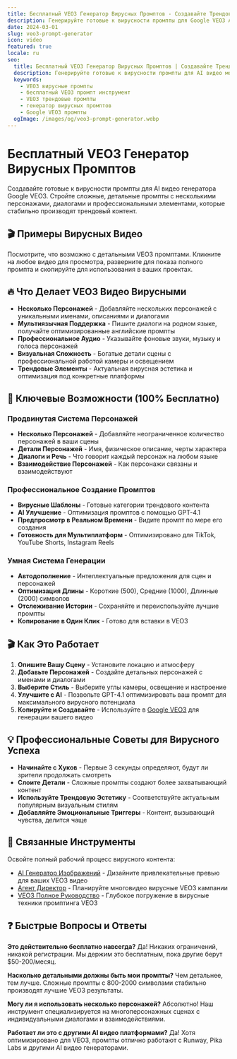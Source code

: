 ```yaml
---
title: Бесплатный VEO3 Генератор Вирусных Промптов - Создавайте Трендовые AI Видео
description: Генерируйте готовые к вирусности промпты для Google VEO3 AI. Бесплатный инструмент с вирусными шаблонами, сложным конструктором промптов и проверенными техниками для стабильного трендового контента.
date: 2024-03-01
slug: veo3-prompt-generator
icon: video
featured: true
locale: ru
seo:
  title: Бесплатный VEO3 Генератор Вирусных Промптов | Создавайте Трендовые AI Видео | SuperDuperAI
  description: Генерируйте готовые к вирусности промпты для AI видео модели Google VEO3. Бесплатный инструмент с вирусными шаблонами, сложными структурами промптов и проверенными техниками для трендового контента.
  keywords:
    - VEO3 вирусные промпты
    - бесплатный VEO3 промпт инструмент
    - VEO3 трендовые промпты
    - генератор вирусных промптов
    - Google VEO3 промпты
  ogImage: /images/og/veo3-prompt-generator.webp
---
```



# Бесплатный VEO3 Генератор Вирусных Промптов

Создавайте готовые к вирусности промпты для AI видео генератора Google VEO3. Стройте сложные, детальные промпты с несколькими персонажами, диалогами и профессиональными элементами, которые стабильно производят трендовый контент.

## 🎬 Примеры Вирусных Видео

Посмотрите, что возможно с детальными VEO3 промптами. Кликните на любое видео для просмотра, разверните для показа полного промпта и скопируйте для использования в ваших проектах.

<SimpleVeo3Generator />

## 🔥 Что Делает VEO3 Видео Вирусными

- **Несколько Персонажей** - Добавляйте нескольких персонажей с уникальными именами, описаниями и диалогами
- **Мультиязычная Поддержка** - Пишите диалоги на родном языке, получайте оптимизированные английские промпты
- **Профессиональное Аудио** - Указывайте фоновые звуки, музыку и голоса персонажей
- **Визуальная Сложность** - Богатые детали сцены с профессиональной работой камеры и освещением
- **Трендовые Элементы** - Актуальная вирусная эстетика и оптимизация под конкретные платформы

## 🚀 Ключевые Возможности (100% Бесплатно)

### Продвинутая Система Персонажей

- **Несколько Персонажей** - Добавляйте неограниченное количество персонажей в ваши сцены
- **Детали Персонажей** - Имя, физическое описание, черты характера
- **Диалоги и Речь** - Что говорит каждый персонаж на любом языке
- **Взаимодействие Персонажей** - Как персонажи связаны и взаимодействуют

### Профессиональное Создание Промптов

- **Вирусные Шаблоны** - Готовые категории трендового контента
- **AI Улучшение** - Оптимизация промптов с помощью GPT-4.1
- **Предпросмотр в Реальном Времени** - Видите промпт по мере его создания
- **Готовность для Мультиплатформ** - Оптимизировано для TikTok, YouTube Shorts, Instagram Reels

### Умная Система Генерации

- **Автодополнение** - Интеллектуальные предложения для сцен и персонажей
- **Оптимизация Длины** - Короткие (500), Средние (1000), Длинные (2000) символов
- **Отслеживание Истории** - Сохраняйте и переиспользуйте лучшие промпты
- **Копирование в Один Клик** - Готово для вставки в VEO3

## 🎬 Как Это Работает

1. **Опишите Вашу Сцену** - Установите локацию и атмосферу
2. **Добавьте Персонажей** - Создайте детальных персонажей с именами и диалогами
3. **Выберите Стиль** - Выберите углы камеры, освещение и настроение
4. **Улучшите с AI** - Позвольте GPT-4.1 оптимизировать ваш промпт для максимального вирусного потенциала
5. **Копируйте и Создавайте** - Используйте в [Google VEO3](https://labs.google/fx/tools/video-fx) для генерации вашего видео

## 💡 Профессиональные Советы для Вирусного Успеха

- **Начинайте с Хуков** - Первые 3 секунды определяют, будут ли зрители продолжать смотреть
- **Слоите Детали** - Сложные промпты создают более захватывающий контент
- **Используйте Трендовую Эстетику** - Соответствуйте актуальным популярным визуальным стилям
- **Добавляйте Эмоциональные Триггеры** - Контент, вызывающий чувства, делится чаще

## 🔗 Связанные Инструменты

Освойте полный рабочий процесс вирусного контента:

- [AI Генератор Изображений](/ru/tool/image-generator "Создавайте вирусные превью и концепт-арт") - Дизайните привлекательные превью для ваших VEO3 видео
- [Агент Директор](/ru/tool/agent-director "Планируйте вирусные видео кампании") - Планируйте многовидео вирусные VEO3 кампании
- [VEO3 Полное Руководство](/ru/blog/veo3 "Освойте VEO3 для вирусного успеха") - Глубокое погружение в вирусные техники промптинга VEO3

## ❓ Быстрые Вопросы и Ответы

**Это действительно бесплатно навсегда?**
Да! Никаких ограничений, никакой регистрации. Мы держим это бесплатным, пока другие берут $50-200/месяц.

**Насколько детальными должны быть мои промпты?**
Чем детальнее, тем лучше. Сложные промпты с 800-2000 символами стабильно производят лучшие VEO3 результаты.

**Могу ли я использовать несколько персонажей?**
Абсолютно! Наш инструмент специализируется на многоперсонажных сценах с индивидуальными диалогами и взаимодействиями.

**Работает ли это с другими AI видео платформами?**
Да! Хотя оптимизировано для VEO3, промпты отлично работают с Runway, Pika Labs и другими AI видео генераторами.
